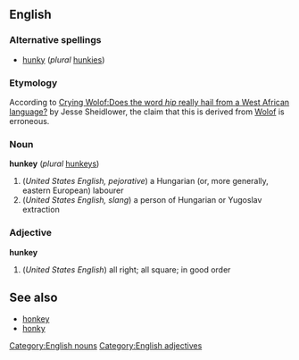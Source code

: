 ==English==
=== Alternative spellings ===
* [[hunky]] (''plural'' [[hunkies]])
=== Etymology ===
According to [http://slate.msn.com/id/2110811/ Crying Wolof:Does the word ''hip'' really hail from a West African language?] by Jesse Sheidlower, the claim that this is derived from [[Wolof]] is erroneous.
=== Noun ===
[[Category:English nouns]]
'''hunkey''' (''plural'' [[hunkeys]])
#(''United States English, pejorative'') a Hungarian (or, more generally, eastern European) labourer
#(''United States English, slang'') a person of Hungarian or Yugoslav extraction
=== Adjective ===
[[Category:English adjectives]]
'''hunkey''' 
#(''United States English'') all right; all square; in good order
== See also ==
* [[honkey]] 
* [[honky]]
